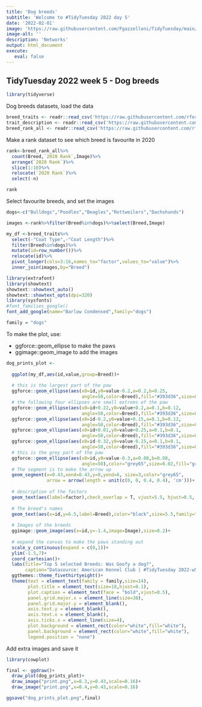 ```yaml
---
title: 'Dog breeds'
subtitle: 'Welcome to #TidyTuesday 2022 day 5'
date: '2022-02-01'
image: 'https://raw.githubusercontent.com/Fgazzelloni/TidyTuesday/main/data/2022/w5_dogs/dog_prints_plot.png'
image-alt: ''
description: 'Networks'
output: html_document
execute: 
   eval: false
---
```




## TidyTuesday 2022 week 5 - Dog breeds

```r
library(tidyverse)
```


Dog breeds datasets, load the data
```r
breed_traits <- readr::read_csv('https://raw.githubusercontent.com/rfordatascience/tidytuesday/master/data/2022/2022-02-01/breed_traits.csv')
trait_description <- readr::read_csv('https://raw.githubusercontent.com/rfordatascience/tidytuesday/master/data/2022/2022-02-01/trait_description.csv')
breed_rank_all <- readr::read_csv('https://raw.githubusercontent.com/rfordatascience/tidytuesday/master/data/2022/2022-02-01/breed_rank.csv')
```

Make a rank dataset to see which breed is favourite in 2020
```r
rank<-breed_rank_all%>%
  count(Breed,`2020 Rank`,Image)%>%
  arrange(`2020 Rank`)%>%
  slice(1:10)%>%
  relocate(`2020 Rank`)%>%
  select(-n)

rank
```


Select favourite breeds, and set the images 
```r
dogs<-c("Bulldogs","Poodles","Beagles","Rottweilers","Dachshunds")

images <-rank%>%filter(Breed%in%dogs)%>%select(Breed,Image)

my_df <-breed_traits%>%
  select(-"Coat Type",-"Coat Length")%>%
  filter(Breed%in%dogs)%>%
  mutate(id=row_number())%>%
  relocate(id)%>%
  pivot_longer(cols=3:16,names_to="factor",values_to="value")%>%
  inner_join(images,by="Breed")
``` 



```r
library(extrafont)
library(showtext)
showtext::showtext_auto()
showtext::showtext_opts(dpi=320)
library(sysfonts)
#font_families_google()
font_add_google(name="Barlow Condensed",family="dogs")

family = "dogs"
```


To make the plot, use:

- ggforce::geom_ellipse to make the paws
- ggimage::geom_image to add the images

```r
dog_prints_plot <-
  
  ggplot(my_df,aes(id,value,group=Breed))+
  
  # this is the largest part of the paw
  ggforce::geom_ellipse(aes(x0=id,y0=value-0.2,a=0.2,b=0.25,
                            angle=50,color=Breed),fill="#393d36",size=0.5,alpha=0.7)+
  # the following four ellipses are small extrems of the paw
  ggforce::geom_ellipse(aes(x0=id+0.22,y0=value+0.2,a=0.1,b=0.12, 
                            angle=50,color=Breed),fill="#393d36",size=0.5,alpha=0.7)+
  ggforce::geom_ellipse(aes(x0=id-0.2,y0=value+0.15,a=0.1,b=0.12,
                            angle=50,color=Breed),fill="#393d36",size=0.5,alpha=0.7)+
  ggforce::geom_ellipse(aes(x0=id+0.01,y0=value+0.25,a=0.1,b=0.1,
                            angle=50,color=Breed),fill="#393d36",size=0.5,alpha=0.7)+
  ggforce::geom_ellipse(aes(x0=id-0.32,y0=value-0.15,a=0.1,b=0.1,
                            angle=50,color=Breed),fill="#393d36",size=0.5,alpha=0.7)+
  # this is the grey part of the paw  
  ggforce::geom_ellipse(aes(x0=id,y0=value-0.3,a=0.08,b=0.08,
                            angle=50),color="grey65",size=0.02,fill="grey65",alpha=0.1) +
  # The segment is to make the arrow up
  geom_segment(x=0.43,xend=0.43,y=0,yend=6, size=3,color="grey65",
               arrow = arrow(length = unit(c(0, 0, 0.4, 0.4), 'cm')))+
  
  # description of the factors
  geom_text(aes(label=factor),check_overlap = T, vjust=5.5, hjust=0.5, size=2.5, color="midnightblue",family=family)+
  
  # The breed's names
  geom_text(aes(x=id,y=6.5,label=Breed),color="black",size=5.5,family=family,face="bold")+
  
  # Images of the breeds
  ggimage::geom_image(aes(x=id,y=-1.4,image=Image),size=0.2)+
  
  # expand the canvas to make the paws standing out
  scale_y_continuous(expand = c(0,1))+
  ylim(-1.5,7)+
  coord_cartesian()+
  labs(title="Top 5 selected Breeds: Was Goofy a dog?", 
       caption="Datasource: American Kennel Club | #TidyTuesday 2022-w5 | Viz: Federica Gazzelloni")+
  ggthemes::theme_fivethirtyeight()+
  theme(text = element_text(family = family,size=14),
        plot.title = element_text(size=18,hjust=0.1),
        plot.caption = element_text(face = "bold",vjust=0.5),
        panel.grid.major.x = element_line(size=38),
        panel.grid.major.y = element_blank(),
        axis.text.y = element_blank(),
        axis.text.x = element_blank(),
        axis.ticks.x = element_line(size=4),
        plot.background = element_rect(color="white",fill="white"),
        panel.background = element_rect(color="white",fill="white"),
        legend.position = "none")
```

Add extra images and save it
```r
library(cowplot)

final <- ggdraw()+
  draw_plot(dog_prints_plot)+
  draw_image("print.png",x=0.3,y=0.43,scale=0.16)+
  draw_image("print.png",x=0.4,y=0.43,scale=0.16)

ggsave("dog_prints_plot.png",final)
```
